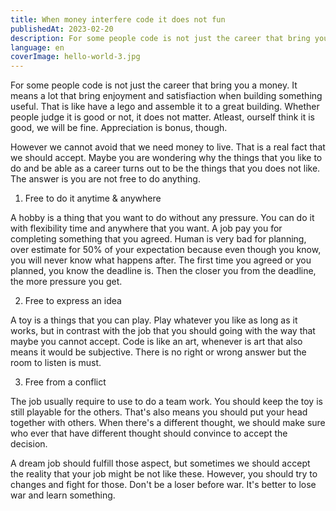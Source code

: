 ```yaml
---
title: When money interfere code it does not fun
publishedAt: 2023-02-20
description: For some people code is not just the career that bring you a money. It means a lot that bring enjoyment and satisfiaction when building something useful. However we should accept that we need a money to live. 
language: en
coverImage: hello-world-3.jpg
---
```


For some people code is not just the career that bring you a money. It means a lot that bring enjoyment and satisfiaction when building something useful. That is like have a lego and assemble it to a great building. Whether people judge it is good or not, it does not matter. Atleast, ourself think it is good, we will be fine. Appreciation is bonus, though.

However we cannot avoid that we need money to live. That is a real fact that we should accept. Maybe you are wondering why the things that you like to do and be able as a career turns out to be the things that you does not like. The answer is you are not free to do anything.

1. Free to do it anytime & anywhere

A hobby is a thing that you want to do without any pressure. You can do it with flexibility time and anywhere that you want. A job pay you for completing something that you agreed. Human is very bad for planning, over estimate for 50% of your expectation because even though you know, you will never know what happens after. The first time you agreed or you planned, you know the deadline is. Then the closer you from the deadline, the more pressure you get.

2. Free to express an idea

A toy is a things that you can play. Play whatever you like as long as it works, but in contrast with the job that you should going with the way that maybe you cannot accept. Code is like an art, whenever is art that also means it would be subjective. There is no right or wrong answer but the room to listen is must. 

3. Free from a conflict

The job usually require to use to do a team work. You should keep the toy is still playable for the others. That's also means you should put your head together with others. When there's a different thought, we should make sure who ever that have different thought should convince to accept the decision.

A dream job should fulfill those aspect, but sometimes we should accept the reality that your job might be not like these. However, you should try to changes and fight for those. Don't be a loser before war. It's better to lose war and learn something.